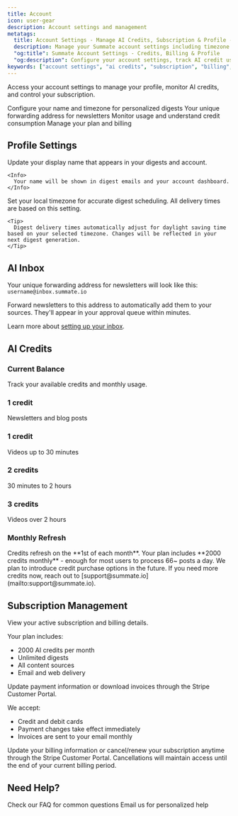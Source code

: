 ```yaml
---
title: Account
icon: user-gear
description: Account settings and management
metatags:
  title: Account Settings - Manage AI Credits, Subscription & Profile - Summate
  description: Manage your Summate account settings including timezone configuration, AI credit usage tracking, subscription billing, and inbox setup. Update profile details and monitor credit balance.
  "og:title": Summate Account Settings - Credits, Billing & Profile
  "og:description": Configure your account settings, track AI credit usage, manage subscription billing, and update your profile and timezone settings.
keywords: ["account settings", "ai credits", "subscription", "billing", "profile", "timezone"]
---
```


Access your account settings to manage your profile, monitor AI credits, and control your subscription.

<CardGroup cols={2}>
  <Card title="Profile Settings" icon="user">
    Configure your name and timezone for personalized digests
  </Card>
  <Card title="AI Inbox" icon="inbox">
    Your unique forwarding address for newsletters
  </Card>
  <Card title="AI Credits" icon="coins">
    Monitor usage and understand credit consumption
  </Card>
  <Card title="Subscription" icon="credit-card">
    Manage your plan and billing
  </Card>
</CardGroup>

## Profile Settings

<Tabs>
  <Tab title="Name">
    Update your display name that appears in your digests and account.

    <Info>
      Your name will be shown in digest emails and your account dashboard.
    </Info>

  </Tab>

  <Tab title="Timezone">
    Set your local timezone for accurate digest scheduling. All delivery times are based on this setting.

    <Tip>
      Digest delivery times automatically adjust for daylight saving time based on your selected timezone. Changes will be reflected in your next digest generation.
    </Tip>

  </Tab>
</Tabs>

## AI Inbox

Your unique forwarding address for newsletters will look like this: `username@inbox.summate.io`

<Info>
  Forward newsletters to this address to automatically add them to your sources.
  They'll appear in your approval queue within minutes.
</Info>

Learn more about [setting up your inbox](/concepts/inbox).

## AI Credits

### Current Balance

Track your available credits and monthly usage.

<Card title="Articles & Newsletters">
  <h3>1 credit</h3>
  Newsletters and blog posts
</Card>

<CardGroup cols={3}>
  <Card title="Short Videos">
    <h3>1 credit</h3>
    Videos up to 30 minutes
  </Card>
  <Card title="Medium Videos">
    <h3>2 credits</h3>
    30 minutes to 2 hours
  </Card>
  <Card title="Long Videos">
    <h3>3 credits</h3>
    Videos over 2 hours
  </Card>
</CardGroup>

### Monthly Refresh

<Note>
  Credits refresh on the **1st of each month**. Your plan includes **2000
  credits monthly** - enough for most users to process 66~ posts a day.
</Note>

<Tip>
  We plan to introduce credit purchase options in the future. If you need more
  credits now, reach out to [support@summate.io](mailto:support@summate.io).
</Tip>

## Subscription Management

<Accordion title="Current Plan">
  View your active subscription and billing details.

  Your plan includes:
  - 2000 AI credits per month
  - Unlimited digests
  - All content sources
  - Email and web delivery
</Accordion>

<Accordion title="Payment Method">
  Update payment information or download invoices through the Stripe Customer Portal.

  We accept:
  - Credit and debit cards
  - Payment changes take effect immediately
  - Invoices are sent to your email monthly
</Accordion>

<Accordion title="Manage Subscription">
  Update your billing information or cancel/renew your subscription anytime through the Stripe Customer Portal.

  <Warning>
    Cancellations will maintain access until the end of your current billing period.
  </Warning>
</Accordion>

## Need Help?

<CardGroup cols={2}>
  <Card title="Documentation" icon="book" href="/getting-started/faq">
    Check our FAQ for common questions
  </Card>
  <Card
    title="Contact Support"
    icon="life-ring"
    href="mailto:support@summate.io"
  >
    Email us for personalized help
  </Card>
</CardGroup>

